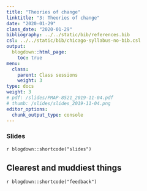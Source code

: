 ```yaml
---
title: "Theories of change"
linktitle: "3: Theories of change"
date: "2020-01-29"
class_date: "2020-01-29"
bibliography: ../../static/bib/references.bib
csl: ../../static/bib/chicago-syllabus-no-bib.csl
output:
  blogdown::html_page:
    toc: true
menu:
  class:
    parent: Class sessions
    weight: 3
type: docs
weight: 3
# pdf: /slides/PMAP-8521_2019-11-04.pdf
# thumb: /slides/slides_2019-11-04.png
editor_options: 
  chunk_output_type: console
---
```


### Slides

`r blogdown::shortcode("slides")`


## Clearest and muddiest things

`r blogdown::shortcode("feedback")`
